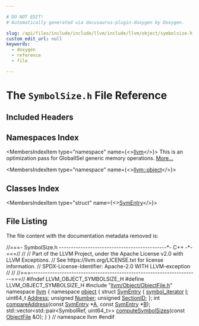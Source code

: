 ```yaml
---

# DO NOT EDIT!
# Automatically generated via docusaurus-plugin-doxygen by Doxygen.

slug: /api/files/include/include/llvm/include/llvm/object/symbolsize-h
custom_edit_url: null
keywords:
  - doxygen
  - reference
  - file

---
```





# The `SymbolSize.h` File Reference

<DoxygenPage pluginConfig={pluginConfig}>



## Included Headers

<IncludesList>
<IncludesListItem
  filePath="llvm/Object/ObjectFile.h"
  permalink="/docs/api/files/include/include/llvm/include/llvm/object/objectfile-h"
  isLocal="true" />
</IncludesList>

## Namespaces Index

<MembersIndex>

<MembersIndexItem
  type="namespace"
  name={<><a href="/docs/api/namespaces/llvm">llvm</a></>}>
This is an optimization pass for GlobalISel generic memory operations. <a href="/docs/api/namespaces/llvm/#details">More...</a>
</MembersIndexItem>

<MembersIndexItem
  type="namespace"
  name={<><a href="/docs/api/namespaces/llvm/object">llvm::object</a></>}>
</MembersIndexItem>

</MembersIndex>

## Classes Index

<MembersIndex>

<MembersIndexItem
  type="struct"
  name={<><a href="/docs/api/structs/llvm/object/symentry">SymEntry</a></>}>
</MembersIndexItem>

</MembersIndex>


## File Listing

The file content with the documentation metadata removed is:

<ProgramListing>

<Link id="l00001" /><CodeLine lineNumber="1"><Highlight kind="comment">//===- SymbolSize.h ---------------------------------------------&#42;- C++ -&#42;-===//</Highlight><Highlight kind="normal"></Highlight></CodeLine>
<Link id="l00002" /><CodeLine lineNumber="2"><Highlight kind="normal"></Highlight><Highlight kind="comment">//</Highlight><Highlight kind="normal"></Highlight></CodeLine>
<Link id="l00003" /><CodeLine lineNumber="3"><Highlight kind="normal"></Highlight><Highlight kind="comment">// Part of the LLVM Project, under the Apache License v2.0 with LLVM Exceptions.</Highlight><Highlight kind="normal"></Highlight></CodeLine>
<Link id="l00004" /><CodeLine lineNumber="4"><Highlight kind="normal"></Highlight><Highlight kind="comment">// See https://llvm.org/LICENSE.txt for license information.</Highlight><Highlight kind="normal"></Highlight></CodeLine>
<Link id="l00005" /><CodeLine lineNumber="5"><Highlight kind="normal"></Highlight><Highlight kind="comment">// SPDX-License-Identifier: Apache-2.0 WITH LLVM-exception</Highlight><Highlight kind="normal"></Highlight></CodeLine>
<Link id="l00006" /><CodeLine lineNumber="6"><Highlight kind="normal"></Highlight><Highlight kind="comment">//</Highlight><Highlight kind="normal"></Highlight></CodeLine>
<Link id="l00007" /><CodeLine lineNumber="7"><Highlight kind="normal"></Highlight><Highlight kind="comment">//</Highlight><Highlight kind="normal"></Highlight></CodeLine>
<Link id="l00008" /><CodeLine lineNumber="8"><Highlight kind="normal"></Highlight><Highlight kind="comment">//===----------------------------------------------------------------------===//</Highlight><Highlight kind="normal"></Highlight></CodeLine>
<Link id="l00009" /><CodeLine lineNumber="9"><Highlight kind="normal"></Highlight></CodeLine>
<Link id="l00010" /><CodeLine lineNumber="10"><Highlight kind="normal"></Highlight><Highlight kind="preprocessor">#ifndef LLVM&#95;OBJECT&#95;SYMBOLSIZE&#95;H</Highlight><Highlight kind="normal"></Highlight></CodeLine>
<Link id="l00011" /><CodeLine lineNumber="11"><Highlight kind="normal"></Highlight><Highlight kind="preprocessor">#define LLVM&#95;OBJECT&#95;SYMBOLSIZE&#95;H</Highlight><Highlight kind="normal"></Highlight></CodeLine>
<Link id="l00012" /><CodeLine lineNumber="12"><Highlight kind="normal"></Highlight></CodeLine>
<Link id="l00013" /><CodeLine lineNumber="13"><Highlight kind="normal"></Highlight><Highlight kind="preprocessor">#include &quot;<a href="/docs/api/files/include/include/llvm/include/llvm/object/objectfile-h">llvm/Object/ObjectFile.h</a>&quot;</Highlight><Highlight kind="normal"></Highlight></CodeLine>
<Link id="l00014" /><CodeLine lineNumber="14"><Highlight kind="normal"></Highlight></CodeLine>
<Link id="l00015" /><CodeLine lineNumber="15"><Highlight kind="normal"></Highlight><Highlight kind="keyword">namespace </Highlight><Highlight kind="normal"><a href="/docs/api/namespaces/llvm">llvm</a> &#123;</Highlight></CodeLine>
<Link id="l00016" /><CodeLine lineNumber="16"><Highlight kind="normal"></Highlight><Highlight kind="keyword">namespace </Highlight><Highlight kind="normal"><a href="/docs/api/namespaces/llvm/object">object</a> &#123;</Highlight></CodeLine>
<Link id="l00017" /><CodeLine lineNumber="17"><Highlight kind="normal"></Highlight></CodeLine>
<Link id="l00018" /><CodeLine lineNumber="18" lineLink="/docs/api/structs/llvm/object/symentry"><Highlight kind="normal"></Highlight><Highlight kind="keyword">struct </Highlight><Highlight kind="normal"><a href="/docs/api/structs/llvm/object/symentry">SymEntry</a> &#123;</Highlight></CodeLine>
<Link id="l00019" /><CodeLine lineNumber="19" lineLink="/docs/api/structs/llvm/object/symentry/#aa085e9a997c8867d9a86f8d2c80bd420"><Highlight kind="normal">  <a href="/docs/api/classes/llvm/object/symbol-iterator">symbol&#95;iterator</a> <a href="/docs/api/structs/llvm/object/symentry/#aa085e9a997c8867d9a86f8d2c80bd420">I</a>;</Highlight></CodeLine>
<Link id="l00020" /><CodeLine lineNumber="20" lineLink="/docs/api/structs/llvm/object/symentry/#a30dcac6d06211660ebf3258dedb65a9b"><Highlight kind="normal">  uint64&#95;t <a href="/docs/api/structs/llvm/object/symentry/#a30dcac6d06211660ebf3258dedb65a9b">Address</a>;</Highlight></CodeLine>
<Link id="l00021" /><CodeLine lineNumber="21" lineLink="/docs/api/structs/llvm/object/symentry/#ad2b2123966d61f6f7dff687210d5ace3"><Highlight kind="normal">  </Highlight><Highlight kind="keywordtype">unsigned</Highlight><Highlight kind="normal"> <a href="/docs/api/structs/llvm/object/symentry/#ad2b2123966d61f6f7dff687210d5ace3">Number</a>;</Highlight></CodeLine>
<Link id="l00022" /><CodeLine lineNumber="22" lineLink="/docs/api/structs/llvm/object/symentry/#ad4da6617c2bda4b1397ab76d03cd6b8a"><Highlight kind="normal">  </Highlight><Highlight kind="keywordtype">unsigned</Highlight><Highlight kind="normal"> <a href="/docs/api/structs/llvm/object/symentry/#ad4da6617c2bda4b1397ab76d03cd6b8a">SectionID</a>;</Highlight></CodeLine>
<Link id="l00023" /><CodeLine lineNumber="23"><Highlight kind="normal">&#125;;</Highlight></CodeLine>
<Link id="l00024" /><CodeLine lineNumber="24"><Highlight kind="normal"></Highlight></CodeLine>
<Link id="l00025" /><CodeLine lineNumber="25"><Highlight kind="normal"></Highlight><Highlight kind="keywordtype">int</Highlight><Highlight kind="normal"> <a href="/docs/api/namespaces/llvm/object/#a412c13cc773a90f5f4c087c894224784">compareAddress</a>(</Highlight><Highlight kind="keyword">const</Highlight><Highlight kind="normal"> <a href="/docs/api/structs/llvm/object/symentry">SymEntry</a> &#42;<a href="/docs/api/files/lib/lib/ir/builtingcs-cpp/#a2e38c85003a042421cde1647632d0b72">A</a>, </Highlight><Highlight kind="keyword">const</Highlight><Highlight kind="normal"> <a href="/docs/api/structs/llvm/object/symentry">SymEntry</a> &#42;<a href="/docs/api/files/lib/lib/ir/builtingcs-cpp/#ae76959fe811ba090de4cba69ac00f1da">B</a>);</Highlight></CodeLine>
<Link id="l00026" /><CodeLine lineNumber="26"><Highlight kind="normal"></Highlight></CodeLine>
<Link id="l00027" /><CodeLine lineNumber="27"><Highlight kind="normal">std::vector&lt;std::pair&lt;SymbolRef, uint64&#95;t&gt;&gt;</Highlight></CodeLine>
<Link id="l00028" /><CodeLine lineNumber="28"><Highlight kind="normal"><a href="/docs/api/namespaces/llvm/object/#acf228956812ef6e7722e8c114fe3b923">computeSymbolSizes</a>(</Highlight><Highlight kind="keyword">const</Highlight><Highlight kind="normal"> <a href="/docs/api/classes/llvm/object/objectfile">ObjectFile</a> &amp;O);</Highlight></CodeLine>
<Link id="l00029" /><CodeLine lineNumber="29"><Highlight kind="normal"></Highlight></CodeLine>
<Link id="l00030" /><CodeLine lineNumber="30"><Highlight kind="normal">&#125;</Highlight></CodeLine>
<Link id="l00031" /><CodeLine lineNumber="31"><Highlight kind="normal">&#125; </Highlight><Highlight kind="comment">// namespace llvm</Highlight><Highlight kind="normal"></Highlight></CodeLine>
<Link id="l00032" /><CodeLine lineNumber="32"><Highlight kind="normal"></Highlight></CodeLine>
<Link id="l00033" /><CodeLine lineNumber="33"><Highlight kind="normal"></Highlight><Highlight kind="preprocessor">#endif</Highlight></CodeLine>

</ProgramListing>


</DoxygenPage>
